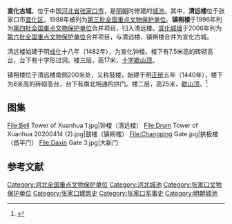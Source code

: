 {{coord|40|36|45|N|115|03|22|E|display=title|scale:10000}}<!--清远楼坐标-->
{{文物保护单位
| 级别 = 全国
| 名称 = 宣化古城<br />- 清远楼、镇朔楼 -
| 图片 = Gulou of Xuanhua.jpg
| caption = 自南侧拍摄到的镇朔楼夜景
| 所在 = [[河北省|河北省]][[张家口市|张家口市]][[宣化区|宣化区]]
| 分类 = 古建筑
| 时代 = [[明朝|明]]
| 编号 = [[第三批全国重点文物保护单位|第三批]]第64项
| 登录 = 1988年1月13日
}}
'''宣化古城'''，位于中国[[河北省|河北省]][[张家口市|张家口市]]，是[[明朝|明朝]]时修建的[[城池|城池]]。其中，'''清远楼'''位于张家口市[[宣化区|宣化区]]，1988年被列为[[第三批全国重点文物保护单位|第三批全国重点文物保护单位]]。'''镇朔楼'''于1996年列为[[第四批全国重点文物保护单位|第四批全国重点文物保护单位]]合并项目，归入清远楼。[[宣化城墙|宣化城墙]]于2006年列为[[第六批全国重点文物保护单位|第六批全国重点文物保护单位]]合并项目，与清远楼、镇朔楼合并为宣化古城。

清远楼始建于明[[成化|成化]]十八年（1482年），为宣化钟楼。楼下有7.5米高的砖砌高台，台下有十字形过洞。楼三层，高17米，[[十字歇山顶|十字歇山顶]]。

镇朔楼位于清远楼南侧200米处，又称鼓楼，始建于明[[正统_(年号)|正统]]五年（1440年），楼下为8米高的砖砌高台，台下有南北相通的拱门。楼二层，高25米，[[歇山顶|歇山顶]]。<ref>{{Cite book |title=全国重点文物保护单位·第一至第五批·第Ⅰ卷 |publisher=文物出版社 |year=2004 |isbn=7-5010-1525-2 |pages=205 }}</ref>

==图集==
<gallery>
File:Bell Tower of Xuanhua 1.jpg|钟楼（清远楼）
File:Drum Tower of Xuanhua 20200414 (2).jpg|鼓楼（镇朔楼）
File:Changping Gate.jpg|拱极楼（昌平门）
File:Daxin Gate 3.jpg|大新门
</gallery>
==参考文献==
{{reflist}}

{{河北省境内的古城墙}}
{{河北全国重点文物保护单位}}

{{DEFAULTSORT:X}}
[[Category:河北全国重点文物保护单位|Category:河北全国重点文物保护单位]]
[[Category:河北城池|Category:河北城池]]
[[Category:张家口文物保护单位|Category:张家口文物保护单位]]
[[Category:张家口建筑史|Category:张家口建筑史]]
[[Category:张家口军事史|Category:张家口军事史]]
[[Category:明朝城池|Category:明朝城池]]
